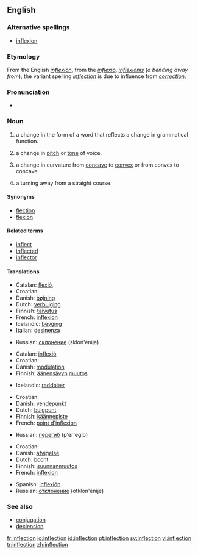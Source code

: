 {{selfref|For inflection templates, see [[Wiktionary:Inflection templates]].}}
==English==
{{wikipedia}}

===Alternative spellings===
*[[inflexion]]

===Etymology===
From the English ''[[inflexion]]'', from the {{L.}} ''[[inflexio]]'', ''[[inflexionis]]'' (''a bending away from''); the variant spelling ''[[inflection]]'' is due to influence from ''[[correction]]''.

===Pronunciation===
*{{audio|en-us-inflection.ogg|Audio (US)}}

===Noun===
{{en-noun|s|-}}

# {{grammar}} a change in the form of a word that reflects a change in grammatical function.
# a change in [[pitch]] or [[tone]] of voice.
# {{context|math}} a change in curvature from [[concave]] to [[convex]] or from convex to concave.
# a turning away from a straight course.

====Synonyms====
*[[flection]]
*[[flexion]]

====Related terms====
*[[inflect]]
*[[inflected]]
*[[inflector]]

====Translations====
{{trans-top|a change in the form of a word that reflects a change in grammatical function}}
*Catalan: [[flexió]], {{f}}
*Croatian: {{t|hr|fleksija|f}}
*Danish: [[bøjning]]
*Dutch: [[verbuiging]] {{f}}
*Finnish: [[taivutus]]
*French: [[inflexion]]
*Icelandic: [[beyging]] {{f}}
*Italian: [[desinenza]] {{f}}
{{trans-mid}}
*Russian: [[склонение]] (sklon'énije) {{n}}
{{trans-bottom}}

{{trans-top|a change in pitch or tone of voice}}
*Catalan: [[inflexió]] {{f}}
*Croatian: {{t|hr|infleksija|f}}
*Danish: [[modulation]]
*Finnish: [[äänensävy|äänensävyn]] [[muutos]]
{{trans-mid}}
*Icelandic: [[raddblær]] {{m}}
{{trans-bottom}}

{{trans-top|a change in curvature from concave to convex or from convex to concave}}
*Croatian: {{t|hr|infleksija|f}}
*Danish: [[vendepunkt]]
*Dutch: [[buigpunt]] {{n}}
*Finnish: [[käännepiste]]
*French: [[point d'inflexion]]
{{trans-mid}}
*Russian: [[перегиб]] (p'er'egíb) {{n}}
{{trans-bottom}}

{{trans-top|a turning away from a straight course}}
*Croatian: {{t|hr|otklon|m}}
*Danish: [[afvigelse]]
*Dutch: [[bocht]]
*Finnish: [[suunnanmuutos]]
*French: [[inflexion]]
{{trans-mid}}
*Spanish: [[inflexión]]
*Russian: [[отклонение]] (otklon'énije) {{n}}
{{trans-bottom}}

===See also===
*[[conjugation]]
*[[declension]]

[[fr:inflection]]
[[io:inflection]]
[[id:inflection]]
[[pt:inflection]]
[[sv:inflection]]
[[vi:inflection]]
[[tr:inflection]]
[[zh:inflection]]